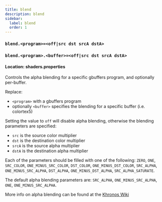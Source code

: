```yaml
---
title: blend
description: blend
sidebar:
  label: blend
  order: 1
---
```


### `blend.<program>=<off|src dst srcA dstA>`
### `blend.<program>.<buffer>=<off|src dst srcA dstA>`

#### Location: shaders.properties

Controls the alpha blending for a specific gbuffers program, and optionally per-buffer.

Replace:
- `<program>` with a gbuffers program
- optionally `<buffer>` specifies the blending for a specific buffer (i.e. colortex5)

Setting the value to `off` will disable alpha blending, otherwise the blending parameters are specified:
- `src` is the source color multiplier
- `dst` is the destination color multiplier
- `srcA` is the source alpha multiplier
- `dstA` is the destination alpha multiplier

Each of the parameters should be filled with one of the following: `ZERO`, `ONE`, `SRC_COLOR`, `ONE_MINUS_SRC_COLOR`, `DST_COLOR`, `ONE_MINUS_DST_COLOR`, `SRC_ALPHA`, `ONE_MINUS_SRC_ALPHA`, `DST_ALPHA`, `ONE_MINUS_DST_ALPHA`, `SRC_ALPHA_SATURATE`.

The default alpha blending parameters are: `SRC_ALPHA`, `ONE_MINUS_SRC_ALPHA`, `ONE`, `ONE_MINUS_SRC_ALPHA`.

More info on alpha blending can be found at the [Khronos Wiki](https://www.khronos.org/opengl/wiki/Blending)